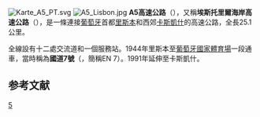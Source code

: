 [[File:Karte_A5_PT.svg|right]]
[[File:A5_Lisbon.jpg|thumb]]
'''A5高速公路'''（{{lang-pt|A5 Autoestrada}}），又稱'''埃斯托里爾海岸高速公路'''（{{lang|pt|Auto-Estradada Costa do Estoril}}），是一條連接[[葡萄牙|葡萄牙]]首都[[里斯本|里斯本]]和西郊[[卡斯凱什|卡斯凱什]]的高速公路，全長25.1公里。

全線設有十二處交流道和一個服務站。1944年里斯本至[[國家體育場_(葡萄牙)|葡萄牙國家體育場]]一段通車，當時稱為'''國道7號'''（{{lang|pt|Estrada Nacional Nº 7}}，簡稱EN 7）。1991年延伸至卡斯凱什。
==参考文献==
{{reflist}}
{{葡萄牙高速公路}}
[[Category:葡萄牙高速公路|5]]